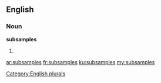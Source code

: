 ==English==

===Noun===
'''subsamples'''

# {{plural of|subsample}}

[[Category:English plurals]]

[[ar:subsamples]]
[[fr:subsamples]]
[[ku:subsamples]]
[[my:subsamples]]